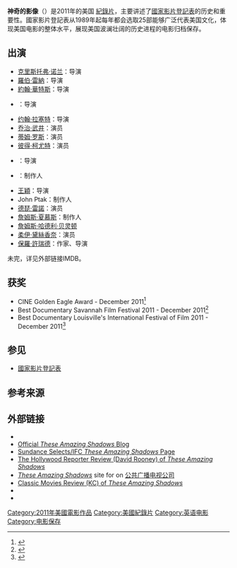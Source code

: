 {{Infobox film
| name           = 神奇的影像
| original_name  = These Amazing Shadows
| image          = 
| alt            = 
| caption        = 
| director       = 保罗·马里亚诺（Paul Mariano）<br />库尔特·诺顿（Kurt Norton）
| producer       = 克里斯汀·奥马利（Christine O'Malley）
| writer         = 库尔特·诺顿（Kurt Norton）<br />保罗·马里亚诺（Paul Mariano）<br />Doug Blush
| starring       = [[克里斯托弗·诺兰|克里斯托弗·诺兰]]<br />[[約翰·華特斯|約翰·華特斯]]<br />{{tsl|en|Barbara Kopple||Barbara Kopple}}<br />[[蒂姆·罗斯|蒂姆·罗斯]]<br />[[约翰·拉塞特|约翰·拉塞特]]<br />[[王穎_(導演)|王穎 (導演)]]<br />{{tsl|en|Julie Dash||Julie Dash}}
| music          = 彼得·古鲁布（Peter Golub）
| cinematography = 弗雷泽·布拉德肖（Frazer Bradshaw）
| editing        = Doug Blush<br />亚历克斯·卡勒罗斯（Alex Calleros）
| studio         = Gravitas Docufilms
| distributor    = {{tsl|en|IFC Films||Sundance Selects}}
| released       = {{Film date|2011|1|22|[[圣丹斯电影节|圣丹斯电影节]]}}
| runtime        = 88分钟
| country        = 美国
| language       = 英语
| budget         = 
| gross          = 
}}
'''神奇的影像'''（{{lang-en|These Amazing Shadows}}）是2011年的美国 [[紀錄片|紀錄片]]，主要讲述了[[國家影片登記表|國家影片登記表]]的历史和重要性。國家影片登記表从1989年起每年都会选取25部能够广泛代表美国文化，体现美国电影的整体水平，展现美国波澜壮阔的历史进程的电影归档保存。

== 出演 ==
* [[克里斯托弗·诺兰|克里斯托弗·诺兰]]：导演
* [[羅伯·雷納|羅伯·雷納]]：导演
* [[約翰·華特斯|約翰·華特斯]]：导演
* {{tsl|en|Julie Dash||Julie Dash}}：导演
* [[约翰·拉塞特|约翰·拉塞特]]：导演
* [[乔治·武井|乔治·武井]]：演员
* [[蒂姆·罗斯|蒂姆·罗斯]]：演员
* [[彼得·柯尤特|彼得·柯尤特]]：演员
* {{tsl|en|John Singleton||John Singleton}}：导演
* {{tsl|en|Gale Anne Hurd||Gale Anne Hurd}}：制作人
* [[王穎_(導演)|王穎]]：导演
* John Ptak：制作人
* [[德琵·雷諾|德琵·雷諾]]：演员
* [[詹姆斯·夏慕斯|詹姆斯·夏慕斯]]：制作人
* [[詹姆斯·哈德利·贝灵顿|詹姆斯·哈德利·贝灵顿]]
* [[柔伊·黛絲香奈|柔伊·黛絲香奈]]：演员
* [[保羅·許瑞德|保羅·許瑞德]]：作家、导演

未完，详见外部链接IMDB。

== 获奖 ==
* CINE Golden Eagle Award - December 2011<ref name="TASref28">{{cite web | url=http://www.cine.org/winners/golden-eagle-award-recipients/fall-2011/independent-winners/#2 | title=CINE Golden Eagle Awards | accessdate=2011-12-09 | publisher=CINE Golden Eagle Award | archive-date=2012-02-24 | archive-url=https://web.archive.org/web/20120224025055/http://www.cine.org/winners/golden-eagle-award-recipients/fall-2011/independent-winners/#2 | dead-url=no }}</ref>
* Best Documentary Savannah Film Festival 2011 - December 2011<ref name="TASref30">{{cite web | url=https://www.imdb.com/event/ev0000761/ | title=Best Documentary Savannah Film Festival 2011 | accessdate=2011-12-09 | publisher=Savannah Film Festival | archive-date=2016-11-18 | archive-url=https://web.archive.org/web/20161118185007/http://www.imdb.com/event/ev0000761/ | dead-url=no }}</ref>
* Best Documentary Louisville's International Festival of Film 2011 - December 2011<ref name="TASref31">{{cite web | url=https://www.imdb.com/event/ev0000412/ | title=Best Documentary Louisville's International Festival of Film 2011 | accessdate=2011-12-09 | publisher=Louisville's International Festival of Film | archive-date=2016-11-21 | archive-url=https://web.archive.org/web/20161121121043/http://www.imdb.com/event/ev0000412/ | dead-url=no }}</ref>

== 参见 ==
*[[國家影片登記表|國家影片登記表]]

== 参考来源 ==
{{Reflist}}

== 外部链接 ==
* {{Official website|http://www.theseamazingshadows.com/}}
* [http://theseamazingshadows.blogspot.com/ Official ''These Amazing Shadows'' Blog] {{Wayback|url=http://theseamazingshadows.blogspot.com/ |date=20210117073021 }}
* [https://web.archive.org/web/20110221064910/http://www.sundanceselects.com/films/these-amazing-shadows Sundance Selects/IFC ''These Amazing Shadows'' Page]
* [http://www.hollywoodreporter.com/review/sundance-review-amazing-shadows-75668/ The Hollywood Reporter Review (David Rooney) of ''These Amazing Shadows''] {{Wayback|url=http://www.hollywoodreporter.com/review/sundance-review-amazing-shadows-75668/ |date=20160602150830 }}
*[https://www.pbs.org/independentlens/these-amazing-shadows/ ''These Amazing Shadows''] {{Wayback|url=https://www.pbs.org/independentlens/these-amazing-shadows/ |date=20150905094000 }} site for {{tsl|en|Independent Lens||Independent Lens}} on [[公共广播电视公司|公共广播电视公司]]
* [http://www.aclassicmovieblog.com/2011/12/must-watch-tv-these-amazing-shadows.html Classic Movies Review (KC) of ''These Amazing Shadows''] {{Wayback|url=http://www.aclassicmovieblog.com/2011/12/must-watch-tv-these-amazing-shadows.html |date=20201129103823 }}
* {{IMDb title|1273222}}
* {{douban|5387050}}

[[Category:2011年美國電影作品|Category:2011年美國電影作品]]
[[Category:美國紀錄片|Category:美國紀錄片]]
[[Category:英语电影|Category:英语电影]]
[[Category:电影保存|Category:电影保存]]